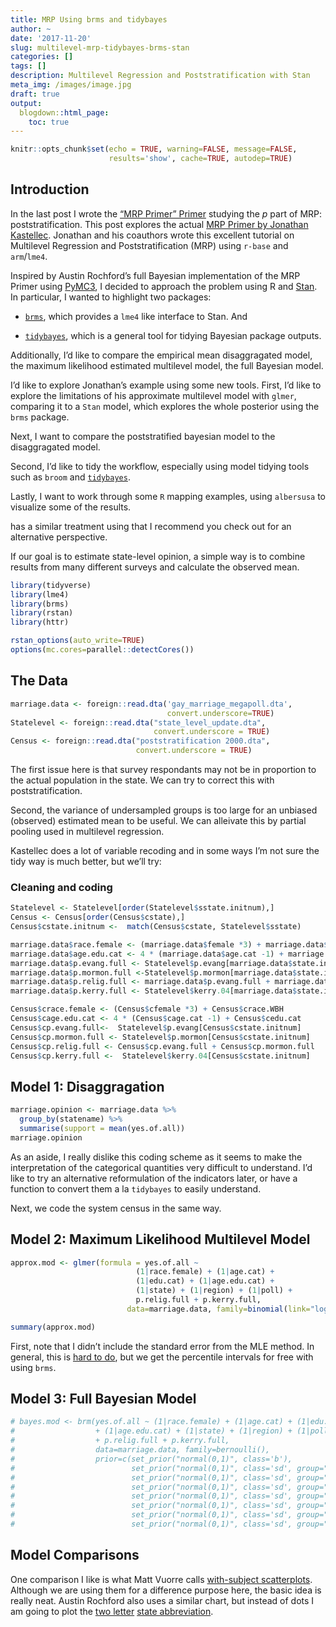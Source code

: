 ```yaml
---
title: MRP Using brms and tidybayes
author: ~
date: '2017-11-20'
slug: multilevel-mrp-tidybayes-brms-stan
categories: []
tags: []
description: Multilevel Regression and Poststratification with Stan
meta_img: /images/image.jpg
draft: true
output:
  blogdown::html_page:
    toc: true
---
```


```r
knitr::opts_chunk$set(echo = TRUE, warning=FALSE, message=FALSE, 
                      results='show', cache=TRUE, autodep=TRUE)
```


## Introduction

In the last post I wrote the ["MRP Primer" Primer](https://timmastny.netlify.com/blog/poststratification-with-dplyr/) studying the *p* part of MRP: poststratification. This post explores the actual [MRP Primer by Jonathan Kastellec](http://www.princeton.edu/~jkastell/mrp_primer.html). Jonathan and his coauthors wrote this excellent tutorial on Multilevel Regression and Poststratification (MRP) using `r-base` and `arm`/`lme4`.

Inspired by Austin Rochford's full Bayesian implementation of the MRP Primer using [PyMC3](https://gist.github.com/AustinRochford/bfc20cb3262169b41b730bd9faf74477), I decided to approach the problem using R and [Stan](http://mc-stan.org/). In particular, I wanted to highlight two packages:

- [`brms`](https://github.com/paul-buerkner/brms), which provides a `lme4` like interface to Stan. And

- [`tidybayes`](https://github.com/mjskay/tidybayes), which is a general tool for tidying Bayesian package outputs.

Additionally, I'd like to compare the empirical mean disaggragated model, the maximum likelihood estimated multilevel model, the full Bayesian model. 

I'd like to explore Jonathan's example using some new tools. First, I'd like to explore the limitations of his approximate multilevel model with `glmer`, comparing it to a `Stan` model, which explores the whole posterior using the `brms` package. 

Next, I want to compare the poststratified bayesian model to the disaggragated model.

Second, I'd like to tidy the workflow, especially using model tidying tools such as `broom` and [`tidybayes`](https://github.com/mjskay/tidybayes). 

Lastly, I want to work through some `R` mapping examples, using `albersusa` to visualize some of the results.

 has a similar treatment using  that I recommend you check out for an alternative perspective. 

If our goal is to estimate state-level opinion, a simple way is to combine results from many different surveys and calculate the observed mean. 

```r
library(tidyverse)
library(lme4)
library(brms)
library(rstan)
library(httr)

rstan_options(auto_write=TRUE)
options(mc.cores=parallel::detectCores())
```

## The Data

```r
marriage.data <- foreign::read.dta('gay_marriage_megapoll.dta',
                                   convert.underscore=TRUE)
Statelevel <- foreign::read.dta("state_level_update.dta",
                                convert.underscore = TRUE)
Census <- foreign::read.dta("poststratification 2000.dta",
                            convert.underscore = TRUE)
```



The first issue here is that survey respondants may not be in proportion to the actual population in the state. We can try to correct this with poststratification.

Second, the variance of undersampled groups is too large for an unbiased (observed) estimated mean to be useful. We can alleivate this by partial pooling used in multilevel regression.

Kastellec does a lot of variable recoding and in some ways I'm not sure the tidy way is much better, but we'll try:

### Cleaning and coding

```r
Statelevel <- Statelevel[order(Statelevel$sstate.initnum),]
Census <- Census[order(Census$cstate),]
Census$cstate.initnum <-  match(Census$cstate, Statelevel$sstate)
```

```r
marriage.data$race.female <- (marriage.data$female *3) + marriage.data$race.wbh
marriage.data$age.edu.cat <- 4 * (marriage.data$age.cat -1) + marriage.data$edu.cat
marriage.data$p.evang.full <- Statelevel$p.evang[marriage.data$state.initnum]
marriage.data$p.mormon.full <-Statelevel$p.mormon[marriage.data$state.initnum]
marriage.data$p.relig.full <- marriage.data$p.evang.full + marriage.data$p.mormon.full
marriage.data$p.kerry.full <- Statelevel$kerry.04[marriage.data$state.initnum]

Census$crace.female <- (Census$cfemale *3) + Census$crace.WBH
Census$cage.edu.cat <- 4 * (Census$cage.cat -1) + Census$cedu.cat
Census$cp.evang.full<-  Statelevel$p.evang[Census$cstate.initnum]
Census$cp.mormon.full <- Statelevel$p.mormon[Census$cstate.initnum]
Census$cp.relig.full <- Census$cp.evang.full + Census$cp.mormon.full
Census$cp.kerry.full <-  Statelevel$kerry.04[Census$cstate.initnum]
```


## Model 1: Disaggragation

```r
marriage.opinion <- marriage.data %>%
  group_by(statename) %>%
  summarise(support = mean(yes.of.all))
marriage.opinion
```

As an aside, I really dislike this coding scheme as it seems to make the interpretation of the categorical quantities very difficult to understand. I'd like to try an alternative reformulation of the indicators later, or have a function to convert them a la `tidybayes` to easily understand. 

Next, we code the system census in the same way.

## Model 2: Maximum Likelihood Multilevel Model

```r
approx.mod <- glmer(formula = yes.of.all ~
                            (1|race.female) + (1|age.cat) +
                            (1|edu.cat) + (1|age.edu.cat) +
                            (1|state) + (1|region) + (1|poll) +
                            p.relig.full + p.kerry.full,
                          data=marriage.data, family=binomial(link="logit"))
```
```r
summary(approx.mod)
```

First, note that I didn't include the standard error from the MLE method. In general, this is [hard to do](https://stackoverflow.com/questions/31694812/standard-error-of-variance-component-from-the-output-of-lmer), but we get the percentile intervals for free with using `brms`. 

## Model 3: Full Bayesian Model

```r
# bayes.mod <- brm(yes.of.all ~ (1|race.female) + (1|age.cat) + (1|edu.cat) 
#                  + (1|age.edu.cat) + (1|state) + (1|region) + (1|poll) 
#                  + p.relig.full + p.kerry.full, 
#                  data=marriage.data, family=bernoulli(),
#                  prior=c(set_prior("normal(0,1)", class='b'),
#                          set_prior("normal(0,1)", class='sd', group="race.female"),
#                          set_prior("normal(0,1)", class='sd', group="age.cat"),
#                          set_prior("normal(0,1)", class='sd', group="edu.cat"),
#                          set_prior("normal(0,1)", class='sd', group="age.edu.cat"),
#                          set_prior("normal(0,1)", class='sd', group="state"),
#                          set_prior("normal(0,1)", class='sd', group="region"),
#                          set_prior("normal(0,1)", class='sd', group="poll")))
```




## Model Comparisons


One comparison I like is what Matt Vuorre calls [with-subject scatterplots](https://mvuorre.github.io/post/2017/within-subject-scatter/). Although we are using them for a difference purpose here, the basic idea is really neat. Austin Rochford also uses a similar chart, but instead of dots I am going to plot the [two letter](http://andrewgelman.com/2009/01/14/state-by-state/) [state abbreviation](http://andrewgelman.com/2014/05/16/gullibility-effect-using-state-level-correlations-draw-pretty-much-conclusion-want-individual-level-causation/). 








